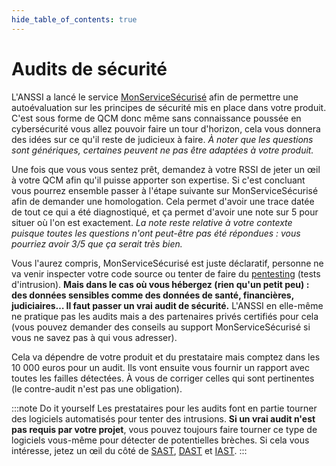 ```yaml
---
hide_table_of_contents: true
---
```


# Audits de sécurité

L'ANSSI a lancé le service [MonServiceSécurisé](https://www.monservicesecurise.ssi.gouv.fr/) afin de permettre une autoévaluation sur les principes de sécurité mis en place dans votre produit. C'est sous forme de QCM donc même sans connaissance poussée en cybersécurité vous allez pouvoir faire un tour d'horizon, cela vous donnera des idées sur ce qu'il reste de judicieux à faire. _À noter que les questions sont génériques, certaines peuvent ne pas être adaptées à votre produit._

Une fois que vous vous sentez prêt, demandez à votre RSSI de jeter un œil à votre QCM afin qu'il puisse apporter son expertise. Si c'est concluant vous pourrez ensemble passer à l'étape suivante sur MonServiceSécurisé afin de demander une homologation. Cela permet d'avoir une trace datée de tout ce qui a été diagnostiqué, et ça permet d'avoir une note sur 5 pour situer où l'on est exactement. _La note reste relative à votre contexte puisque toutes les questions n'ont peut-être pas été répondues : vous pourriez avoir 3/5 que ça serait très bien._

Vous l'aurez compris, MonServiceSécurisé est juste déclaratif, personne ne va venir inspecter votre code source ou tenter de faire du [pentesting](https://en.wikipedia.org/wiki/Penetration_test) (tests d'intrusion). **Mais dans le cas où vous hébergez (rien qu'un petit peu) : des données sensibles comme des données de santé, financières, judiciaires… Il faut passer un vrai audit de sécurité.** L'ANSSI en elle-même ne pratique pas les audits mais a des partenaires privés certifiés pour cela (vous pouvez demander des conseils au support MonServiceSécurisé si vous ne savez pas à qui vous adresser).

Cela va dépendre de votre produit et du prestataire mais comptez dans les 10 000 euros pour un audit. Ils vont ensuite vous fournir un rapport avec toutes les failles détectées. À vous de corriger celles qui sont pertinentes (le contre-audit n'est pas une obligation).

:::note Do it yourself
Les prestataires pour les audits font en partie tourner des logiciels automatisés pour tenter des intrusions. **Si un vrai audit n'est pas requis par votre projet**, vous pouvez toujours faire tourner ce type de logiciels vous-même pour détecter de potentielles brèches. Si cela vous intéresse, jetez un œil du côté de [SAST](https://en.wikipedia.org/wiki/Static_application_security_testing), [DAST](https://en.wikipedia.org/wiki/Dynamic_application_security_testing) et [IAST](https://en.wikipedia.org/wiki/Interactive_application_security_testing).
:::
